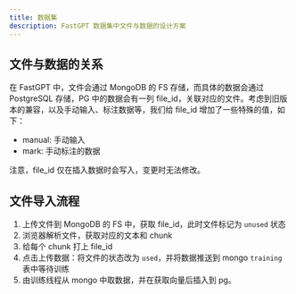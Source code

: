 ```yaml
---
title: 数据集
description: FastGPT 数据集中文件与数据的设计方案
---
```


## 文件与数据的关系

在 FastGPT 中，文件会通过 MongoDB 的 FS 存储，而具体的数据会通过 PostgreSQL 存储，PG 中的数据会有一列 file_id，关联对应的文件。考虑到旧版本的兼容，以及手动输入、标注数据等，我们给 file_id 增加了一些特殊的值，如下：

- manual: 手动输入
- mark: 手动标注的数据

注意，file_id 仅在插入数据时会写入，变更时无法修改。

## 文件导入流程

1. 上传文件到 MongoDB 的 FS 中，获取 file_id，此时文件标记为 `unused` 状态
2. 浏览器解析文件，获取对应的文本和 chunk
3. 给每个 chunk 打上 file_id
4. 点击上传数据：将文件的状态改为 `used`，并将数据推送到 mongo `training` 表中等待训练
5. 由训练线程从 mongo 中取数据，并在获取向量后插入到 pg。
